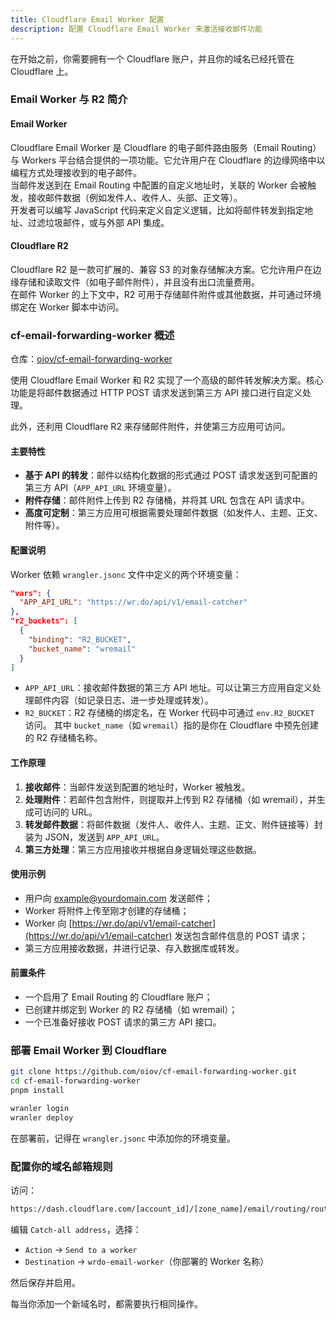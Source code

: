 ```yaml
---
title: Cloudflare Email Worker 配置
description: 配置 Cloudflare Email Worker 来激活接收邮件功能
---
```


<DocsLang en="/docs/developer/cloudflare-email-worker" zh="/docs/developer/cloudflare-email-worker-zh" />

在开始之前，你需要拥有一个 Cloudflare 账户，并且你的域名已经托管在 Cloudflare 上。

### Email Worker 与 R2 简介

#### Email Worker

Cloudflare Email Worker 是 Cloudflare 的电子邮件路由服务（Email Routing）与 Workers 平台结合提供的一项功能。它允许用户在 Cloudflare 的边缘网络中以编程方式处理接收到的电子邮件。  
当邮件发送到在 Email Routing 中配置的自定义地址时，关联的 Worker 会被触发，接收邮件数据（例如发件人、收件人、头部、正文等）。  
开发者可以编写 JavaScript 代码来定义自定义逻辑，比如将邮件转发到指定地址、过滤垃圾邮件，或与外部 API 集成。

#### Cloudflare R2

Cloudflare R2 是一款可扩展的、兼容 S3 的对象存储解决方案。它允许用户在边缘存储和读取文件（如电子邮件附件），并且没有出口流量费用。  
在邮件 Worker 的上下文中，R2 可用于存储邮件附件或其他数据，并可通过环境绑定在 Worker 脚本中访问。

### cf-email-forwarding-worker 概述

仓库：[oiov/cf-email-forwarding-worker](https://github.com/oiov/cf-email-forwarding-worker)  

使用 Cloudflare Email Worker 和 R2 实现了一个高级的邮件转发解决方案。核心功能是将邮件数据通过 HTTP POST 请求发送到第三方 API 接口进行自定义处理。  

此外，还利用 Cloudflare R2 来存储邮件附件，并使第三方应用可访问。

#### 主要特性

- **基于 API 的转发**：邮件以结构化数据的形式通过 POST 请求发送到可配置的第三方 API（`APP_API_URL` 环境变量）。
- **附件存储**：邮件附件上传到 R2 存储桶，并将其 URL 包含在 API 请求中。
- **高度可定制**：第三方应用可根据需要处理邮件数据（如发件人、主题、正文、附件等）。

#### 配置说明

Worker 依赖 `wrangler.jsonc` 文件中定义的两个环境变量：

```json
"vars": {
  "APP_API_URL": "https://wr.do/api/v1/email-catcher"
},
"r2_buckets": [
  {
    "binding": "R2_BUCKET",
    "bucket_name": "wremail"
  }
]
````

* `APP_API_URL`：接收邮件数据的第三方 API 地址。可以让第三方应用自定义处理邮件内容（如记录日志、进一步处理或转发）。
* `R2_BUCKET`：R2 存储桶的绑定名，在 Worker 代码中可通过 `env.R2_BUCKET` 访问。
  其中 `bucket_name`（如 `wremail`）指的是你在 Cloudflare 中预先创建的 R2 存储桶名称。

#### 工作原理

1. **接收邮件**：当邮件发送到配置的地址时，Worker 被触发。
2. **处理附件**：若邮件包含附件，则提取并上传到 R2 存储桶（如 wremail），并生成可访问的 URL。
3. **转发邮件数据**：将邮件数据（发件人、收件人、主题、正文、附件链接等）封装为 JSON，发送到 `APP_API_URL`。
4. **第三方处理**：第三方应用接收并根据自身逻辑处理这些数据。

#### 使用示例

* 用户向 [example@yourdomain.com](mailto:example@yourdomain.com) 发送邮件；
* Worker 将附件上传至刚才创建的存储桶；
* Worker 向 [https://wr.do/api/v1/email-catcher](https://wr.do/api/v1/email-catcher) 发送包含邮件信息的 POST 请求；
* 第三方应用接收数据，并进行记录、存入数据库或转发。

#### 前置条件

* 一个启用了 Email Routing 的 Cloudflare 账户；
* 已创建并绑定到 Worker 的 R2 存储桶（如 wremail）；
* 一个已准备好接收 POST 请求的第三方 API 接口。

### 部署 Email Worker 到 Cloudflare

```bash
git clone https://github.com/oiov/cf-email-forwarding-worker.git
cd cf-email-forwarding-worker
pnpm install

wranler login 
wranler deploy
```

在部署前，记得在 `wrangler.jsonc` 中添加你的环境变量。

### 配置你的域名邮箱规则

访问：

```bash
https://dash.cloudflare.com/[account_id]/[zone_name]/email/routing/routes
```

编辑 `Catch-all address`，选择：

* `Action` -> `Send to a worker`
* `Destination` -> `wrdo-email-worker`（你部署的 Worker 名称）

然后保存并启用。

<Callout type="warning" twClass="mb-3">
每当你添加一个新域名时，都需要执行相同操作。
</Callout>